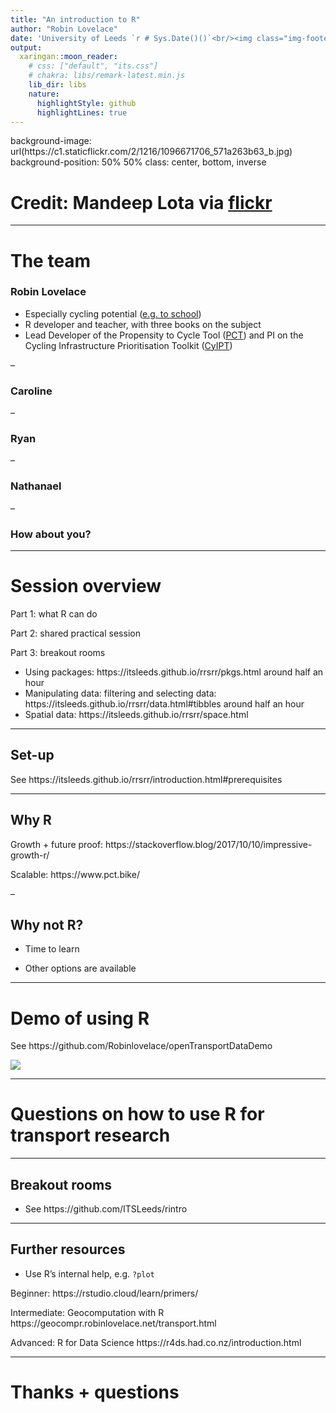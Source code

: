 ```yaml
---
title: "An introduction to R"
author: "Robin Lovelace"
date: 'University of Leeds `r # Sys.Date()()`<br/><img class="img-footer" alt="" src="https://comms.leeds.ac.uk/wp-content/themes/toolkit-wordpress-theme/img/logo.png">'
output:
  xaringan::moon_reader:
    # css: ["default", "its.css"]
    # chakra: libs/remark-latest.min.js
    lib_dir: libs
    nature:
      highlightStyle: github
      highlightLines: true
---
```


background-image: url(https://c1.staticflickr.com/2/1216/1096671706_571a263b63_b.jpg)
background-position: 50% 50%
class: center, bottom, inverse

# Credit: Mandeep Lota via [flickr](https://www.flickr.com/photos/deepster2k/1096671706)

---

# The team

### Robin Lovelace

- Especially cycling potential ([e.g. to school](http://eprints.whiterose.ac.uk/141852/))
- R developer and teacher, with three books on the subject 
- Lead Developer of the Propensity to Cycle Tool ([PCT](http://www.pct.bike/)) and PI on the Cycling Infrastructure Prioritisation Toolkit ([CyIPT](https://www.cyipt.bike))

--

### Caroline

--

### Ryan

--

### Nathanael

--


### How about you?

<!-- No time for go around, just type in the chat -->

---

# Session overview

Part 1: what R can do 

Part 2: shared practical session

Part 3: breakout rooms

- Using packages: https://itsleeds.github.io/rrsrr/pkgs.html around half an hour
- Manipulating data: filtering and selecting data: https://itsleeds.github.io/rrsrr/data.html#tibbles around half an hour
- Spatial data: https://itsleeds.github.io/rrsrr/space.html 

---

## Set-up

See https://itsleeds.github.io/rrsrr/introduction.html#prerequisites

---

## Why R

Growth + future proof: https://stackoverflow.blog/2017/10/10/impressive-growth-r/

Scalable: https://www.pct.bike/

--

## Why not R?

- Time to learn

- Other options are available

---

# Demo of using R

<!-- 20 mins - until around 09:30 -->

See https://github.com/Robinlovelace/openTransportDataDemo

![](https://camo.githubusercontent.com/5cc3bcc50e1b1e057510c6babc17694cea15a2e235a2a737a697392f3ff68cc7/68747470733a2f2f692e696d6775722e636f6d2f6f457576315a6a2e706e67)

---

# Questions on how to use R for transport research 

<!-- (20 minutes) -->

---

## Breakout rooms

- See https://github.com/ITSLeeds/rintro

---

## Further resources

- Use R's internal help, e.g. `?plot`

Beginner: https://rstudio.cloud/learn/primers/

Intermediate: Geocomputation with R https://geocompr.robinlovelace.net/transport.html

Advanced: R for Data Science https://r4ds.had.co.nz/introduction.html

---

# Thanks + questions
